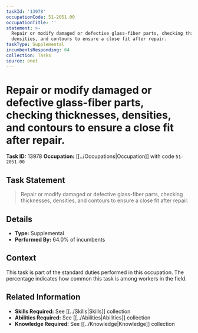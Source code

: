 ```yaml
---
taskId: '13978'
occupationCode: 51-2051.00
occupationTitle: ''
statement: >-
  Repair or modify damaged or defective glass-fiber parts, checking thicknesses,
  densities, and contours to ensure a close fit after repair.
taskType: Supplemental
incumbentsResponding: 64
collection: Tasks
source: onet
---
```

# Repair or modify damaged or defective glass-fiber parts, checking thicknesses, densities, and contours to ensure a close fit after repair.

**Task ID:** 13978
**Occupation:** [[../Occupations|Occupation]] with code `51-2051.00`

## Task Statement

> Repair or modify damaged or defective glass-fiber parts, checking thicknesses, densities, and contours to ensure a close fit after repair.

## Details

- **Type:** Supplemental
- **Performed By:** 64.0% of incumbents

## Context

This task is part of the standard duties performed in this occupation. The percentage indicates how common this task is among workers in the field.

## Related Information

- **Skills Required:** See [[../Skills|Skills]] collection
- **Abilities Required:** See [[../Abilities|Abilities]] collection
- **Knowledge Required:** See [[../Knowledge|Knowledge]] collection
